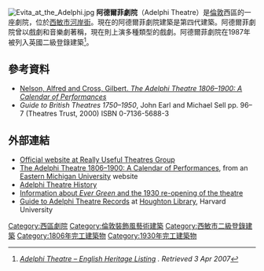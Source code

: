 {{expand|time=2016-05-06T04:29:12+00:00}}
[[File:Evita_at_the_Adelphi.jpg|thumb]]
'''阿德爾菲劇院'''（Adelphi Theatre）是[[倫敦|倫敦]]西區的一座劇院，位於[[西敏市|西敏市]][[河岸街|河岸街]]。現在的阿德爾菲劇院建築是第四代建築。阿德爾菲劇院曾以戲劇和音樂劇著稱，現在則上演多種類型的戲劇。阿德爾菲劇院在1987年被列入英國二級登錄建築<ref><cite>[http://www.imagesofengland.org.uk/details/default.aspx?pid=1&id=428224 Adelphi Theatre – English Heritage Listing] {{Wayback|url=http://www.imagesofengland.org.uk/details/default.aspx?pid=1&id=428224 |date=20090315131845 }}. Retrieved 3 Apr 2007</ref>。

==參考資料==
*[https://web.archive.org/web/20061218211817/http://www.emich.edu/public/english/adelphi_calendar/acpmain.htm Nelson, Alfred and Cross, Gilbert. ''The Adelphi Theatre 1806–1900: A Calendar of Performances'']
*''Guide to British Theatres 1750–1950'', John Earl and Michael Sell pp. 96–7 (Theatres Trust,  2000) ISBN 0-7136-5688-3

==外部連結==
{{Commons category|Adelphi Theatre}}
*[http://www.adelphitheatre.co.uk/ Official website at Really Useful Theatres Group] {{Wayback|url=http://www.adelphitheatre.co.uk/ |date=20111025203635 }}
*[https://web.archive.org/web/20050517014224/http://www.emich.edu/public/english/adelphi_calendar/ The Adelphi Theatre 1806–1900: A Calendar of Performances], from an [[Eastern_Michigan_University|Eastern Michigan University]] website
*[http://www.arthurlloyd.co.uk/Adelphi.htm Adelphi Theatre History] {{Wayback|url=http://www.arthurlloyd.co.uk/Adelphi.htm |date=20210520122135 }}
*[https://web.archive.org/web/20070621175054/http://www.btinternet.com/~judyin.london/overmyshoulder/ever.htm Information about ''Ever Green'' and the 1930 re-opening of the theatre]
*[http://nrs.harvard.edu/urn-3:FHCL.Hough:hou01049 Guide to Adelphi Theatre Records] {{Wayback|url=http://nrs.harvard.edu/urn-3:FHCL.Hough:hou01049 |date=20190713111745 }} at [https://web.archive.org/web/20111121125844/http://hcl.harvard.edu/libraries/houghton/ Houghton Library], Harvard University

[[Category:西區劇院|Category:西區劇院]]
[[Category:倫敦裝飾風藝術建築|Category:倫敦裝飾風藝術建築]]
[[Category:西敏市二級登錄建築|Category:西敏市二級登錄建築]]
[[Category:1806年完工建築物|Category:1806年完工建築物]]
[[Category:1930年完工建築物|Category:1930年完工建築物]]